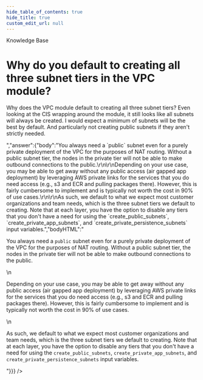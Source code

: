 ```yaml
---
hide_table_of_contents: true
hide_title: true
custom_edit_url: null
---
```



<CenterLayout>
<span className="title">Knowledge Base</span>
<h1>Why do you default to creating all three subnet tiers in the VPC module?</h1>
<GitHub discussion={{"id":"D_kwDOF8slf84AOq_E","number":166,"author":{"login":"yorinasub17"},"title":"Why do you default to creating all three subnet tiers in the VPC module?","body":"Why does the VPC module default to creating all three subnet tiers? Even looking at the CIS wrapping around the module, it still looks like all subnets will always be created. I would expect a minimum of subnets will be the best by default. And particularly not creating public subnets if they aren't strictly needed.","bodyHTML":"<p dir=\"auto\">Why does the VPC module default to creating all three subnet tiers? Even looking at the CIS wrapping around the module, it still looks like all subnets will always be created. I would expect a minimum of subnets will be the best by default. And particularly not creating public subnets if they aren't strictly needed.</p>","answer":{"body":"You always need a `public` subnet even for a purely private deployment of the VPC for the purposes of NAT routing. Without a public subnet tier, the nodes in the private tier will not be able to make outbound connections to the public.\r\n\r\nDepending on your use case, you may be able to get away without any public access (air gapped app deployment) by leveraging AWS private links for the services that you do need access (e.g., s3 and ECR and pulling packages there). However, this is fairly cumbersome to implement and is typically not worth the cost in 90% of use cases.\r\n\r\nAs such, we default to what we expect most customer organizations and team needs, which is the three subnet tiers we default to creating. Note that at each layer, you have the option to disable any tiers that you don't have a need for using the `create_public_subnets`, `create_private_app_subnets`, and `create_private_persistence_subnets` input variables.","bodyHTML":"<p dir=\"auto\">You always need a <code class=\"notranslate\">public</code> subnet even for a purely private deployment of the VPC for the purposes of NAT routing. Without a public subnet tier, the nodes in the private tier will not be able to make outbound connections to the public.</p>\n<p dir=\"auto\">Depending on your use case, you may be able to get away without any public access (air gapped app deployment) by leveraging AWS private links for the services that you do need access (e.g., s3 and ECR and pulling packages there). However, this is fairly cumbersome to implement and is typically not worth the cost in 90% of use cases.</p>\n<p dir=\"auto\">As such, we default to what we expect most customer organizations and team needs, which is the three subnet tiers we default to creating. Note that at each layer, you have the option to disable any tiers that you don't have a need for using the <code class=\"notranslate\">create_public_subnets</code>, <code class=\"notranslate\">create_private_app_subnets</code>, and <code class=\"notranslate\">create_private_persistence_subnets</code> input variables.</p>"}}} />

</CenterLayout>
  

<!-- ##DOCS-SOURCER-START
{
  "sourcePlugin": "github-discussions",
  "hash": "f5da41edc4ac4e34a24dbbd9749ef261"
}
##DOCS-SOURCER-END -->
